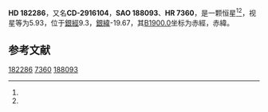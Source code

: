{{Starbox begin
| name = HD 182286
}}
{{Starbox observe
| epoch = [[J2000.0|J2000.0]]
| constell = {{星座名待查}}<ref name=SIMBAD>{{cite web
 | url=http://simbad.u-strasbg.fr/simbad/sim-id?Ident=HR+7360
 | title =Pulsating variable Star
 | publisher=Centre de Données astronomiques de Strasbourg
 | work=SIMBAD
 | accessdate=2012-07-13}}</ref><ref name=DATA>{{cite web
 | url=http://vizier.u-strasbg.fr/viz-bin/VizieR-5?-out.add=.&-source=5050&-corr=PK=HR&-out.max=9999&HR=7360
 | title=VizieR Detailed Page
 | accessdate=2012-07-13
 | archive-date=2016-03-04
 | archive-url=https://web.archive.org/web/20160304234230/http://vizier.u-strasbg.fr/viz-bin/VizieR-5?-out.add=.&-source=5050&-corr=PK=HR&-out.max=9999&HR=7360
 | dead-url=no
 }}</ref>
| 星官 = 
| ra = {{RA|19|25|4.1}}<ref name=SIMBAD /><ref name=DATA />
| dec = {{DEC|-29|18|33}}<ref name=SIMBAD /><ref name=DATA />
| appmag_v = 5.93<ref name=SIMBAD /><ref name=DATA />
}}
{{Starbox character
| class = K3III<ref name=SIMBAD /><ref name=DATA />
| b-v = 1.26<ref name=SIMBAD /><ref name=DATA />
| u-b = <ref name=SIMBAD /><ref name=DATA />
| r-i = <ref name=SIMBAD /><ref name=DATA />
| variable = 
}}
{{Starbox astrometry
| radial_v = 
| prop_mo_ra = 25
| parallax = 
| p_error = 
}}
{{Starbox catalog
| names =CD-2916104，[[SAO星表|SAO]] 188093，[[HD星表|HD]] 182286，[[HR星表|HR]] 7360}}
{{Starbox reference |Simbad=HR+7360}}
{{Starbox end}}

'''HD 182286'''，又名'''CD-2916104'''，'''SAO 188093'''、'''HR 7360'''，是一颗恒星<ref name=SIMBAD /><ref name=DATA />，视星等为5.93，位于[[銀道座標系|銀經]]9.3，[[銀道座標系|銀緯]]-19.67，其[[B1900.0|B1900.0]]坐标为赤經{{RA|19|18|46.1}}，赤緯{{DEC|-29|-19.67|9}}。

== 参考文献 ==
{{reflist}}

{{star-stub}}

[[Category:HD和HDE天體|182286]]
[[Category:HR天體|7360]]
[[Category:SAO天體|188093]]
